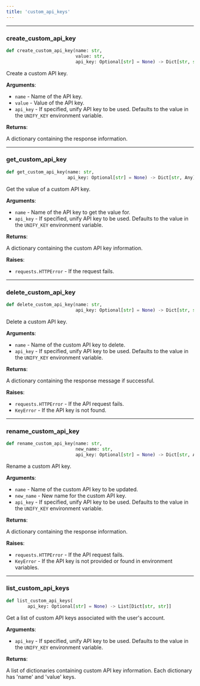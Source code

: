 ```yaml
---
title: 'custom_api_keys'
---
```


<a id="utils.custom_api_keys.create_custom_api_key"></a>

---

### create\_custom\_api\_key

```python
def create_custom_api_key(name: str,
                          value: str,
                          api_key: Optional[str] = None) -> Dict[str, str]
```

Create a custom API key.

**Arguments**:

- `name` - Name of the API key.
- `value` - Value of the API key.
- `api_key` - If specified, unify API key to be used. Defaults
  to the value in the `UNIFY_KEY` environment variable.
  

**Returns**:

  A dictionary containing the response information.

<a id="utils.custom_api_keys.get_custom_api_key"></a>

---

### get\_custom\_api\_key

```python
def get_custom_api_key(name: str,
                       api_key: Optional[str] = None) -> Dict[str, Any]
```

Get the value of a custom API key.

**Arguments**:

- `name` - Name of the API key to get the value for.
- `api_key` - If specified, unify API key to be used. Defaults
  to the value in the `UNIFY_KEY` environment variable.
  

**Returns**:

  A dictionary containing the custom API key information.
  

**Raises**:

- `requests.HTTPError` - If the request fails.

<a id="utils.custom_api_keys.delete_custom_api_key"></a>

---

### delete\_custom\_api\_key

```python
def delete_custom_api_key(name: str,
                          api_key: Optional[str] = None) -> Dict[str, str]
```

Delete a custom API key.

**Arguments**:

- `name` - Name of the custom API key to delete.
- `api_key` - If specified, unify API key to be used. Defaults
  to the value in the `UNIFY_KEY` environment variable.
  

**Returns**:

  A dictionary containing the response message if successful.
  

**Raises**:

- `requests.HTTPError` - If the API request fails.
- `KeyError` - If the API key is not found.

<a id="utils.custom_api_keys.rename_custom_api_key"></a>

---

### rename\_custom\_api\_key

```python
def rename_custom_api_key(name: str,
                          new_name: str,
                          api_key: Optional[str] = None) -> Dict[str, Any]
```

Rename a custom API key.

**Arguments**:

- `name` - Name of the custom API key to be updated.
- `new_name` - New name for the custom API key.
- `api_key` - If specified, unify API key to be used. Defaults
  to the value in the `UNIFY_KEY` environment variable.
  

**Returns**:

  A dictionary containing the response information.
  

**Raises**:

- `requests.HTTPError` - If the API request fails.
- `KeyError` - If the API key is not provided or found in environment variables.

<a id="utils.custom_api_keys.list_custom_api_keys"></a>

---

### list\_custom\_api\_keys

```python
def list_custom_api_keys(
        api_key: Optional[str] = None) -> List[Dict[str, str]]
```

Get a list of custom API keys associated with the user's account.

**Arguments**:

- `api_key` - If specified, unify API key to be used. Defaults
  to the value in the `UNIFY_KEY` environment variable.
  

**Returns**:

  A list of dictionaries containing custom API key information.
  Each dictionary has 'name' and 'value' keys.

<a id="utils.default_prompts"></a>
